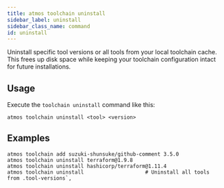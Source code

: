 ```yaml
---
title: atmos toolchain uninstall
sidebar_label: uninstall
sidebar_class_name: command
id: uninstall
---
```


<Intro>
Uninstall specific tool versions or all tools from your local toolchain cache. This frees up disk space while keeping your toolchain configuration intact for future installations.
</Intro>

<Screengrab title="atmos toolchain uninstall --help" slug="atmos-toolchain-uninstall--help" />

## Usage

Execute the `toolchain uninstall` command like this:

```shell
atmos toolchain uninstall <tool> <version>
```

## Examples

```shell
atmos toolchain add suzuki-shunsuke/github-comment 3.5.0
atmos toolchain uninstall terraform@1.9.8
atmos toolchain uninstall hashicorp/terraform@1.11.4
atmos toolchain uninstall                    # Uninstall all tools from .tool-versions`,
```
